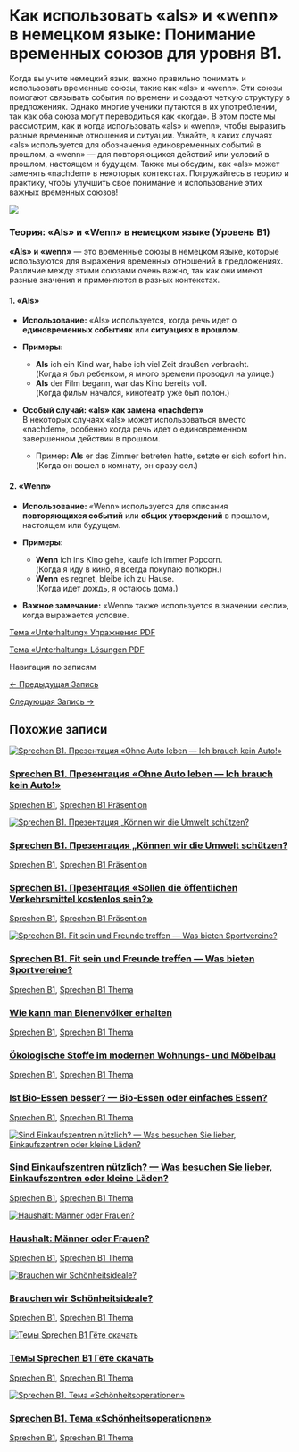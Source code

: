 # Как использовать «als» и «wenn» в немецком языке: Понимание временных союзов для уровня B1.

<!-- Index: 2 | Date: 2024-09-14 19:35 +00:00 -->
<!-- Source: https://lerne-deutsch.ru/als-wenn-b1-unterhaltung/ -->

Когда вы учите немецкий язык, важно правильно понимать и использовать временные союзы, такие как «als» и «wenn». Эти союзы помогают связывать события по времени и создают четкую структуру в предложениях. Однако многие ученики путаются в их употреблении, так как оба союза могут переводиться как «когда». В этом посте мы рассмотрим, как и когда использовать «als» и «wenn», чтобы выразить разные временные отношения и ситуации. Узнайте, в каких случаях «als» используется для обозначения единовременных событий в прошлом, а «wenn» — для повторяющихся действий или условий в прошлом, настоящем и будущем. Также мы обсудим, как «als» может заменять «nachdem» в некоторых контекстах. Погружайтесь в теорию и практику, чтобы улучшить свое понимание и использование этих важных временных союзов!

![](https://lerne-deutsch.ru/wp-content/uploads/2024/09/firefox_AorYJiNnJL.png)

### **Теория: «Als» и «Wenn» в немецком языке (Уровень B1)**

**«Als» и «wenn»** — это временные союзы в немецком языке, которые используются для выражения временных отношений в предложениях. Различие между этими союзами очень важно, так как они имеют разные значения и применяются в разных контекстах.

#### **1. «Als»**

* **Использование:** «Als» используется, когда речь идет о **единовременных событиях** или **ситуациях в прошлом**.
* **Примеры:**

  + **Als** ich ein Kind war, habe ich viel Zeit draußen verbracht.  
    (Когда я был ребенком, я много времени проводил на улице.)
  + **Als** der Film begann, war das Kino bereits voll.  
    (Когда фильм начался, кинотеатр уже был полон.)
* **Особый случай: «als» как замена «nachdem»**  
  В некоторых случаях «als» может использоваться вместо «nachdem», особенно когда речь идет о единовременном завершенном действии в прошлом.

  + Пример: **Als** er das Zimmer betreten hatte, setzte er sich sofort hin.  
    (Когда он вошел в комнату, он сразу сел.)

#### **2. «Wenn»**

* **Использование:** «Wenn» используется для описания **повторяющихся событий** или **общих утверждений** в прошлом, настоящем или будущем.
* **Примеры:**

  + **Wenn** ich ins Kino gehe, kaufe ich immer Popcorn.  
    (Когда я иду в кино, я всегда покупаю попкорн.)
  + **Wenn** es regnet, bleibe ich zu Hause.  
    (Когда идет дождь, я остаюсь дома.)
* **Важное замечание:** «Wenn» также используется в значении «если», когда выражается условие.

[Тема «Unterhaltung» Упражнения PDF](https://lerne-deutsch.ru/wp-content/uploads/2024/09/AB-Konjunktionen-als-wenn.pdf)

[Тема «Unterhaltung» Lösungen PDF](https://lerne-deutsch.ru/wp-content/uploads/2024/09/LABM-Konjunktionen-wenn-als.pdf)


Навигация по записям

[← Предыдущая Запись](https://lerne-deutsch.ru/gesund-bleiben-sprechen-b1-diskussion/ "Sprechen B1. Gemeinsam etwas planen: Gesundheitsstunde in der Schule")

[Следующая Запись →](https://lerne-deutsch.ru/konjunktiv-1-grammatik-b2/ "Как использовать Конъюнктив I в немецком языке: основные правила и примеры")

## Похожие записи

[![Sprechen B1. Презентация «Ohne Auto leben — Ich brauch kein Auto!»](https://lerne-deutsch.ru/wp-content/uploads/2024/06/transport-e1726245641977.jpg)](https://lerne-deutsch.ru/sprechen-b1-ohne-auto-leben-prasentation/)

### [Sprechen B1. Презентация «Ohne Auto leben — Ich brauch kein Auto!»](https://lerne-deutsch.ru/sprechen-b1-ohne-auto-leben-prasentation/)

[Sprechen B1](https://lerne-deutsch.ru/category/b1-prufung/), [Sprechen B1 Präsention](https://lerne-deutsch.ru/category/b1-prufung/praesention-b1/)

[![Sprechen B1. Презентация „Können wir die Umwelt schützen?](https://lerne-deutsch.ru/wp-content/uploads/2024/06/fahrrad-2-1024x683.jpg)](https://lerne-deutsch.ru/b1-sprechen-konnen-wir-die-umwelt-schutzen/)

### [Sprechen B1. Презентация „Können wir die Umwelt schützen?](https://lerne-deutsch.ru/b1-sprechen-konnen-wir-die-umwelt-schutzen/)

[Sprechen B1](https://lerne-deutsch.ru/category/b1-prufung/), [Sprechen B1 Präsention](https://lerne-deutsch.ru/category/b1-prufung/praesention-b1/)

### [Sprechen B1. Презентация «Sollen die öffentlichen Verkehrsmittel kostenlos sein?»](https://lerne-deutsch.ru/sprechen-b1/)

[Sprechen B1](https://lerne-deutsch.ru/category/b1-prufung/), [Sprechen B1 Präsention](https://lerne-deutsch.ru/category/b1-prufung/praesention-b1/)

[![Sprechen B1. Fit sein und Freunde treffen — Was bieten Sportvereine?](https://lerne-deutsch.ru/wp-content/uploads/2024/06/browser_ciuGFJb6Gj.png)](https://lerne-deutsch.ru/fit-sein-und-freunde-treffen-was-bieten-sportvereine/)

### [Sprechen B1. Fit sein und Freunde treffen — Was bieten Sportvereine?](https://lerne-deutsch.ru/fit-sein-und-freunde-treffen-was-bieten-sportvereine/)

[Sprechen B1](https://lerne-deutsch.ru/category/b1-prufung/), [Sprechen B1 Thema](https://lerne-deutsch.ru/category/b1-prufung/b1-sprechen-themen/)

### [Wie kann man Bienenvölker erhalten](https://lerne-deutsch.ru/b1-thema-wie-kann-man-bienenbevolkerung-erhalten/)

[Sprechen B1](https://lerne-deutsch.ru/category/b1-prufung/), [Sprechen B1 Thema](https://lerne-deutsch.ru/category/b1-prufung/b1-sprechen-themen/)

### [Ökologische Stoffe im modernen Wohnungs- und Möbelbau](https://lerne-deutsch.ru/okologische-stoffe-im-modernen-wohnungs-und-mobelbau/)

[Sprechen B1](https://lerne-deutsch.ru/category/b1-prufung/), [Sprechen B1 Thema](https://lerne-deutsch.ru/category/b1-prufung/b1-sprechen-themen/)

### [Ist Bio-Essen besser? — Bio-Essen oder einfaches Essen?](https://lerne-deutsch.ru/sprechen-b1-ist-bio-essen-besser-bio-essen-oder-einfaches-essen/)

[Sprechen B1](https://lerne-deutsch.ru/category/b1-prufung/), [Sprechen B1 Thema](https://lerne-deutsch.ru/category/b1-prufung/b1-sprechen-themen/)

[![Sind Einkaufszentren nützlich? — Was besuchen Sie lieber, Einkaufszentren oder kleine Läden?](https://lerne-deutsch.ru/wp-content/uploads/2024/07/einkaufszentren.png)](https://lerne-deutsch.ru/sprechen-b1-einkaufszentren-oder-kleine-laeden/)

### [Sind Einkaufszentren nützlich? — Was besuchen Sie lieber, Einkaufszentren oder kleine Läden?](https://lerne-deutsch.ru/sprechen-b1-einkaufszentren-oder-kleine-laeden/)

[Sprechen B1](https://lerne-deutsch.ru/category/b1-prufung/), [Sprechen B1 Thema](https://lerne-deutsch.ru/category/b1-prufung/b1-sprechen-themen/)

[![Haushalt: Männer oder Frauen?](https://lerne-deutsch.ru/wp-content/uploads/2024/07/haushalt.png)](https://lerne-deutsch.ru/sprechen-b1-haushalt-manner-oder-frauen/)

### [Haushalt: Männer oder Frauen?](https://lerne-deutsch.ru/sprechen-b1-haushalt-manner-oder-frauen/)

[Sprechen B1](https://lerne-deutsch.ru/category/b1-prufung/), [Sprechen B1 Thema](https://lerne-deutsch.ru/category/b1-prufung/b1-sprechen-themen/)

[![Brauchen wir Schönheitsideale?](https://lerne-deutsch.ru/wp-content/uploads/2024/07/schoenheit.png)](https://lerne-deutsch.ru/brauchen-wir-schonheitsideale/)

### [Brauchen wir Schönheitsideale?](https://lerne-deutsch.ru/brauchen-wir-schonheitsideale/)

[Sprechen B1](https://lerne-deutsch.ru/category/b1-prufung/), [Sprechen B1 Thema](https://lerne-deutsch.ru/category/b1-prufung/b1-sprechen-themen/)

[![Темы Sprechen B1 Гёте скачать](https://lerne-deutsch.ru/wp-content/uploads/2024/08/EpicPen_hp7oX0KeUd.png)](https://lerne-deutsch.ru/themen-sprechen-b1/)

### [Темы Sprechen B1 Гёте скачать](https://lerne-deutsch.ru/themen-sprechen-b1/)

[Sprechen B1](https://lerne-deutsch.ru/category/b1-prufung/), [Sprechen B1 Thema](https://lerne-deutsch.ru/category/b1-prufung/b1-sprechen-themen/)

[![Sprechen B1. Тема «Schönheitsoperationen»](https://lerne-deutsch.ru/wp-content/uploads/2024/07/schoenheitoperationen.png)](https://lerne-deutsch.ru/schonheitsoperationen/)

### [Sprechen B1. Тема «Schönheitsoperationen»](https://lerne-deutsch.ru/schonheitsoperationen/)

[Sprechen B1](https://lerne-deutsch.ru/category/b1-prufung/), [Sprechen B1 Thema](https://lerne-deutsch.ru/category/b1-prufung/b1-sprechen-themen/)